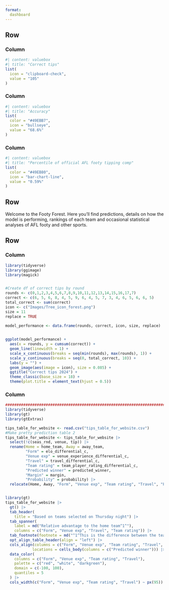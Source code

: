 ```yaml
---
format: 
  dashboard
---
```



## Row {height="20%"}

### Column

```r
#| content: valuebox
#| title: "Correct tips"
list(
  icon = "clipboard-check",
  value = "105"
)

```

### Column

```r
#| content: valuebox
#| title: "Accuracy"
list(
  color = "#49EBB7",
  icon = "bullseye", 
  value = "68.6%"
)

```

### Column

```r
#| content: valuebox
#| title: "Percentile of official AFL footy tipping comp"
list(
  color = "#49EB80",
  icon = "bar-chart-line", 
  value = "0.59%"
)

```

## Row {height="10%"}

Welcome to the Footy Forest. Here you'll find predictions, details on how the model is performing, rankings of each team and occasional statistical analyses of AFL footy and other sports.

## Row {height="70%"}

### Column

```r
library(tidyverse)
library(ggimage)
library(magick)


#Create df of correct tips by round
rounds <- c(0,1,2,3,4,5,6,7,8,9,10,11,12,13,14,15,16,17,7)
correct <- c(6, 5, 6, 8, 4, 5, 9, 6, 4, 5, 7, 3, 4, 6, 5, 6, 6, 5)
total_correct <- sum(correct)
icon <- c("Images/Tree_icon_forest.png")
size = 11 
replace = TRUE

model_performance <- data.frame(rounds, correct, icon, size, replace)
  

ggplot(model_performance) +
  aes(x = rounds, y = cumsum(correct)) +
  geom_line(linewidth = 1) +
  scale_x_continuous(breaks = seq(min(rounds), max(rounds), 1)) +
  scale_y_continuous(breaks = seq(0, total_correct, 10)) +
  labs(y = "") +
  geom_image(aes(image = icon), size = 0.085) +
  ggtitle("Correct tips 2024") +
  theme_classic(base_size = 18) +
  theme(plot.title = element_text(hjust = 0.5))

```

### Column

```r
########################################################################
library(tidyverse)
library(gt)
library(gtExtras)

tips_table_for_website <- read.csv("tips_table_for_website.csv")
#Make pretty prediction table 2
tips_table_for_website <- tips_table_for_website |> 
  select(!c(seas_rnd, venue, tip)) |> 
  rename(Home = home_team, Away = away_team, 
         "Form" = elo_differential_c, 
         "Venue exp" = venue_experience_differential_c, 
         "Travel" = travel_differential_c, 
         "Team rating" = team_player_rating_differential_c,
         "Predicted winner" = predicted_winner, 
         "Margin" = margin, 
         "Probability" = probability) |> 
  relocate(Home, Away, "Form", "Venue exp", "Team rating", "Travel", "Predicted winner", "Probability", "Margin")


library(gt)
tips_table_for_website |>  
  gt() |> 
  tab_header( 
    title = "Based on teams selected on Thursday night") |> 
  tab_spanner(
    label = md("Relative advantage to the home team^1^"),
    columns = c("Form", "Venue exp", "Travel", "Team rating")) |> 
  tab_footnote(footnote = md("^1^This is the difference between the teams where 100 is the highest since 2015 and -100 is the lowest")) |> 
  opt_align_table_header(align = "left") |> 
  cols_align(columns = c("Form", "Venue exp", "Team rating", "Travel", "Predicted winner", "Probability", "Margin") , align = "center") |>  tab_style(style = cell_text(weight = "bold"), 
            locations = cells_body(columns = c("Predicted winner"))) |> 
  data_color(
    columns = c("Form", "Venue exp", "Team rating", "Travel"),  
    palette = c("red", "white", "darkgreen"),
    domain = c(-100, 100), 
    quantiles = 5 
  ) |> 
  cols_width(c("Form", "Venue exp", "Team rating", "Travel") ~ px(95))
```

